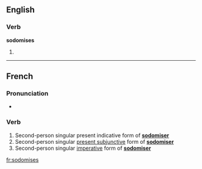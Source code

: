 {{also|sodomisés}}
==English==

===Verb===
'''sodomises'''

# {{third-person singular of|sodomise}}

----

==French==

===Pronunciation===
* {{IPA|/sɔ.dɔ.miz/|lang=fr}}

===Verb===
{{head|fr|verb form}}

# Second-person singular present indicative form of '''[[sodomiser]]'''
# Second-person singular [[present subjunctive]] form of '''[[sodomiser]]'''
# Second-person singular [[imperative]] form of '''[[sodomiser]]'''

[[fr:sodomises]]